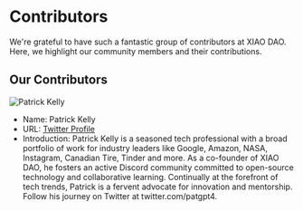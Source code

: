 # Contributors

We're grateful to have such a fantastic group of contributors at XIAO DAO. Here, we highlight our community members and their contributions. 

## Our Contributors

 
![Patrick Kelly](https://pbs.twimg.com/profile_images/1665268736155353091/3LNl1nfF_400x400.jpg)
  - Name: Patrick Kelly
  - URL: [Twitter Profile](https://twitter.com/patgpt4)
  - Introduction: Patrick Kelly is a seasoned tech professional with a broad portfolio of work for industry leaders like Google, Amazon, NASA, Instagram, Canadian Tire, Tinder and more. As a co-founder of XIAO DAO, he fosters an active Discord community committed to open-source technology and collaborative learning. Continually at the forefront of tech trends, Patrick is a fervent advocate for innovation and mentorship. Follow his journey on Twitter at twitter.com/patgpt4.

 
 
 



